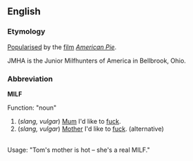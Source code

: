 ==English==
===Etymology===
[[Popularise]]d by the [[film]] ''[[w:American Pie_(movie)|American Pie]]''.

JMHA is the Junior Milfhunters of America in Bellbrook, Ohio.

===Abbreviation===
'''MILF'''

Function: "noun"<br>

#(''slang, vulgar'') [[Mum]] I'd like to [[fuck]].<!--plural or singular?-->
#(''slang, vulgar'') [[Mother]] I'd like to [[fuck]]. (alternative) 
<br>
Usage: "Tom's mother is hot &ndash; she's a real MILF."